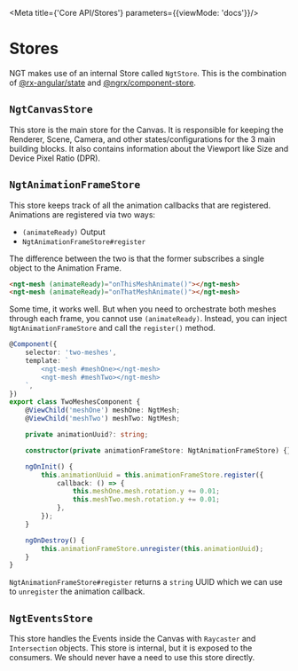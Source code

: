 
<Meta title={'Core API/Stores'} parameters={{viewMode: 'docs'}}/>

# Stores

NGT makes use of an internal Store called `NgtStore`. This is the combination of [@rx-angular/state](https://github.com/rx-angular/rx-angular) and [@ngrx/component-store](https://ngrx.io).

## `NgtCanvasStore`

This store is the main store for the Canvas. It is responsible for keeping the Renderer, Scene, Camera, and other states/configurations for the 3 main building blocks. It also contains information about the Viewport like Size and Device Pixel Ratio (DPR).

## `NgtAnimationFrameStore`

This store keeps track of all the animation callbacks that are registered. Animations are registered via two ways:

-   `(animateReady)` Output
-   `NgtAnimationFrameStore#register`

The difference between the two is that the former subscribes a single object to the Animation Frame.

```html
<ngt-mesh (animateReady)="onThisMeshAnimate()"></ngt-mesh>
<ngt-mesh (animateReady)="onThatMeshAnimate()"></ngt-mesh>
```

Some time, it works well. But when you need to orchestrate both meshes through each frame, you cannot use `(animateReady)`. Instead, you can inject `NgtAnimationFrameStore` and call the `register()` method.

```ts
@Component({
    selector: 'two-meshes',
    template: `
        <ngt-mesh #meshOne></ngt-mesh>
        <ngt-mesh #meshTwo></ngt-mesh>
    `,
})
export class TwoMeshesComponent {
    @ViewChild('meshOne') meshOne: NgtMesh;
    @ViewChild('meshTwo') meshTwo: NgtMesh;

    private animationUuid?: string;

    constructor(private animationFrameStore: NgtAnimationFrameStore) {}

    ngOnInit() {
        this.animationUuid = this.animationFrameStore.register({
            callback: () => {
                this.meshOne.mesh.rotation.y += 0.01;
                this.meshTwo.mesh.rotation.y += 0.01;
            },
        });
    }

    ngOnDestroy() {
        this.animationFrameStore.unregister(this.animationUuid);
    }
}
```

`NgtAnimationFrameStore#register` returns a `string` UUID which we can use to `unregister` the animation callback.

## `NgtEventsStore`

This store handles the Events inside the Canvas with `Raycaster` and `Intersection` objects. This store is internal, but it is exposed to the consumers. We should never have a need to use this store directly.
